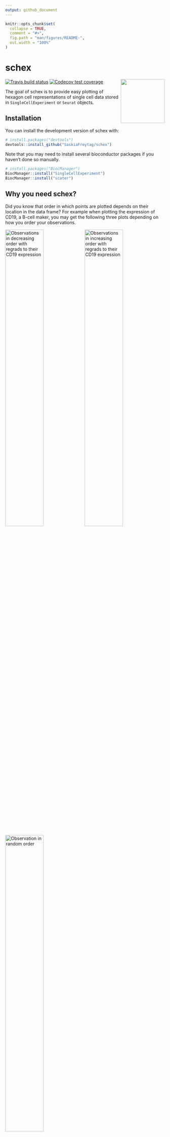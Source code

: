 ```yaml
---
output: github_document
---
```


<!-- README.md is generated from README.Rmd. Please edit that file -->

```r
knitr::opts_chunk$set(
  collapse = TRUE,
  comment = "#>",
  fig.path = "man/figures/README-",
  out.width = "100%"
)
```
# schex

<!-- badges: start -->
  [![Travis build status](https://travis-ci.org/SaskiaFreytag/schex.svg?branch=master)](https://travis-ci.org/SaskiaFreytag/schex)
    [![Codecov test coverage](https://codecov.io/gh/SaskiaFreytag/schex/branch/master/graph/badge.svg)](https://codecov.io/gh/SaskiaFreytag/schex?branch=master)
<!-- badges: end -->
<img src='man/figures/logo.png' align="right" height="139" />

The goal of schex is to provide easy plotting of hexagon cell representations
of single cell data stored in `SingleCellExperiment` or `Seurat` objects.


## Installation

You can install the development version of schex with:

``` r
# install.packages("devtools")
devtools::install_github("SaskiaFreytag/schex")
```

Note that you may need to install several bioconductor packages if 
you haven't done so manually.

``` r
# install.packages("BiocManager")
BiocManager::install("SingleCellExperiment")
BiocManager::install("scater")
```

## Why you need schex?

Did you know that order in which points are plotted depends on their location
in the data frame? 
For example when plotting the expression of CD19, a B-cell maker, you may 
get the following three plots depending on how you order your observations.

![Observations in decreasing order with regrads to their CD19 expression](misc/example_schex_files/figure-html/ggplot-decreasing-1.png){width=49%}
![Observations in increasing order with regrads to their CD19 expression](misc/example_schex_files/figure-html/ggplot-increasing-1.png){width=49%}
![Observation in random order](misc/example_schex_files/figure-html/ggplot-random-1.png){width=49%}

Using the first plot you would not decide to call the central cluster a B-cell 
population. Using the second plot you would probably decide to call the same 
cluster a B-cell population. Using the last plot you might be undecided.

## The solution

Instead of plotting points on top of each other, schex summarizes points into 
hexagon cells. Hence avoiding confusion due to observation order.

![schex plotting](misc/example_schex_files/figure-html/schex-1.png){width=49%}

## How schex works?

Points in the same neighbourhood are summarized using one of many different
summary statistics. The animation below shows how this works when using
the mean to summarize the expression of CD19.

![animation](misc/myanimation.gif)

